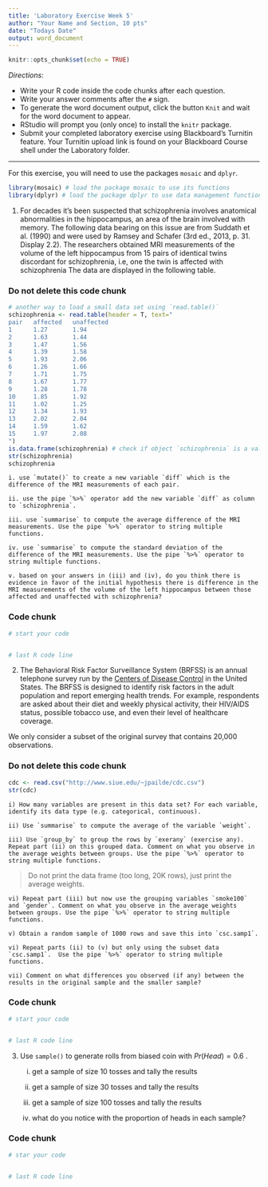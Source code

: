 ```yaml
---
title: 'Laboratory Exercise Week 5'
author: "Your Name and Section, 10 pts"
date: "Todays Date"
output: word_document
---
```


```r
knitr::opts_chunk$set(echo = TRUE)
```

*Directions*: 

* Write your R code inside the code chunks after each question.
* Write your answer comments after the `#` sign.
* To generate the word document output, click the button `Knit` and wait for the word document to appear.
* RStudio will prompt you (only once) to install the `knitr` package.
* Submit your completed laboratory exercise using Blackboard's Turnitin feature. Your Turnitin upload link is found on your Blackboard Course shell under the Laboratory folder.

***

For this exercise, you will need to use the packages `mosaic` and `dplyr`.

```r
library(mosaic) # load the package mosaic to use its functions
library(dplyr) # load the package dplyr to use data management functions
```


1. For decades it's been suspected that schizophrenia involves anatomical abnormalities in the hippocampus, an area of the brain involved with memory. The following data bearing on this issue are from Suddath et al. (1990) and were used by Ramsey and Schafer (3rd ed., 2013, p. 31. Display 2.2). The researchers obtained MRI measurements of the volume of the left hippocampus from 15 pairs of identical twins discordant for schizophrenia, i.e, one the twin is affected with schizophrenia The data are displayed in the following table. 

### Do not delete this code chunk
```r
# another way to load a small data set using `read.table()`
schizophrenia <- read.table(header = T, text="
pair   affected   unaffected
1      1.27       1.94
2      1.63       1.44
3      1.47       1.56
4      1.39       1.58
5      1.93       2.06
6      1.26       1.66
7      1.71       1.75
8      1.67       1.77
9      1.28       1.78
10     1.85       1.92
11     1.02       1.25
12     1.34       1.93
13     2.02       2.04
14     1.59       1.62
15     1.97       2.08
")
is.data.frame(schizophrenia) # check if object `schizophrenia` is a valid data frame
str(schizophrenia)
schizophrenia 
```


    i. use `mutate()` to create a new variable `diff` which is the difference of the MRI measurements of each pair. 
    
    ii. use the pipe `%>%` operator add the new variable `diff` as column to `schizophrenia`.  
    
    iii. use `summarise` to compute the average difference of the MRI measurements. Use the pipe `%>%` operator to string multiple functions.  
    
    iv. use `summarise` to compute the standard deviation of the difference of the MRI measurements. Use the pipe `%>%` operator to string multiple functions.  
    
    v. based on your answers in (iii) and (iv), do you think there is evidence in favor of the initial hypothesis there is difference in the MRI measurements of the volume of the left hippocampus between those affected and unaffected with schizophrenia?   
  
    
### Code chunk
```r
# start your code


# last R code line
```


2. The Behavioral Risk Factor Surveillance System (BRFSS) is an annual telephone survey run by the [Centers of Disease Control](http://www.cdc.gov/brfss) in the United States. The BRFSS is designed to identify risk factors in the adult population and report emerging health trends. For example, respondents are asked about their diet and weekly physical activity, their HIV/AIDS status, possible tobacco use, and even their level of healthcare coverage.

We only consider a subset of the original survey that contains 20,000 observations.

### Do not delete this code chunk
```r
cdc <- read.csv("http://www.siue.edu/~jpailde/cdc.csv")
str(cdc)
```

    i) How many variables are present in this data set? For each variable, identify its data type (e.g. categorical, continuous).  
    
    ii) Use `summarise` to compute the average of the variable `weight`.
    
    iii) Use `group_by` to group the rows by `exerany` (exercise any). Repeat part (ii) on this grouped data. Comment on what you observe in the average weights between groups. Use the pipe `%>%` operator to string multiple functions.   

> Do not print the data frame (too long, 20K rows), just print the average weights.   
    
    vi) Repeat part (iii) but now use the grouping variables `smoke100` and `gender`. Comment on what you observe in the average weights between groups. Use the pipe `%>%` operator to string multiple functions.  
    
    v) Obtain a random sample of 1000 rows and save this into `csc.samp1`. 
    
    vi) Repeat parts (ii) to (v) but only using the subset data `csc.samp1`.  Use the pipe `%>%` operator to string multiple functions.  
    
    vii) Comment on what differences you observed (if any) between the results in the original sample and the smaller sample?
    

### Code chunk
```r
# start your code


# last R code line
```



3. Use `sample()` to generate rolls from biased coin with $Pr(Head) = 0.6$ .

    i) get a sample of size 10 tosses and tally the results    
    
    ii) get a sample of size 30 tosses and tally the results     
    
    iii) get a sample of size 100 tosses and tally the results    
    
    iv) what do you notice with the proportion of heads in each sample?  
    
### Code chunk
```r
# star your code


# last R code line
```

